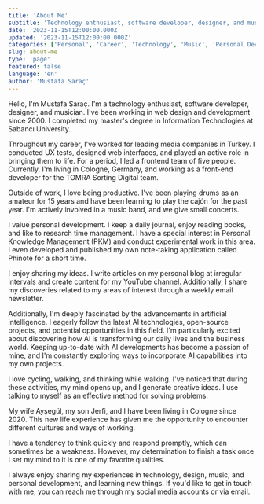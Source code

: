 ```yaml
---
title: 'About Me'
subtitle: 'Technology enthusiast, software developer, designer, and musician'
date: '2023-11-15T12:00:00.000Z'
updated: '2023-11-15T12:00:00.000Z'
categories: ['Personal', 'Career', 'Technology', 'Music', 'Personal Development']
slug: about-me
type: 'page'
featured: false
language: 'en'
author: 'Mustafa Saraç'
---
```


Hello, I'm Mustafa Saraç. I'm a technology enthusiast, software developer, designer, and musician. I've been working in web design and development since 2000. I completed my master's degree in Information Technologies at Sabancı University.

Throughout my career, I've worked for leading media companies in Turkey. I conducted UX tests, designed web interfaces, and played an active role in bringing them to life. For a period, I led a frontend team of five people. Currently, I'm living in Cologne, Germany, and working as a front-end developer for the TOMRA Sorting Digital team.

Outside of work, I love being productive. I've been playing drums as an amateur for 15 years and have been learning to play the cajón for the past year. I'm actively involved in a music band, and we give small concerts.

I value personal development. I keep a daily journal, enjoy reading books, and like to research time management. I have a special interest in Personal Knowledge Management (PKM) and conduct experimental work in this area. I even developed and published my own note-taking application called Phinote for a short time.

I enjoy sharing my ideas. I write articles on my personal blog at irregular intervals and create content for my YouTube channel. Additionally, I share my discoveries related to my areas of interest through a weekly email newsletter.

Additionally, I'm deeply fascinated by the advancements in artificial intelligence. I eagerly follow the latest AI technologies, open-source projects, and potential opportunities in this field. I'm particularly excited about discovering how AI is transforming our daily lives and the business world. Keeping up-to-date with AI developments has become a passion of mine, and I'm constantly exploring ways to incorporate AI capabilities into my own projects.

I love cycling, walking, and thinking while walking. I've noticed that during these activities, my mind opens up, and I generate creative ideas. I use talking to myself as an effective method for solving problems.

My wife Ayşegül, my son Jerfi, and I have been living in Cologne since 2020. This new life experience has given me the opportunity to encounter different cultures and ways of working.

I have a tendency to think quickly and respond promptly, which can sometimes be a weakness. However, my determination to finish a task once I set my mind to it is one of my favorite qualities.

I always enjoy sharing my experiences in technology, design, music, and personal development, and learning new things. If you'd like to get in touch with me, you can reach me through my social media accounts or via email.
